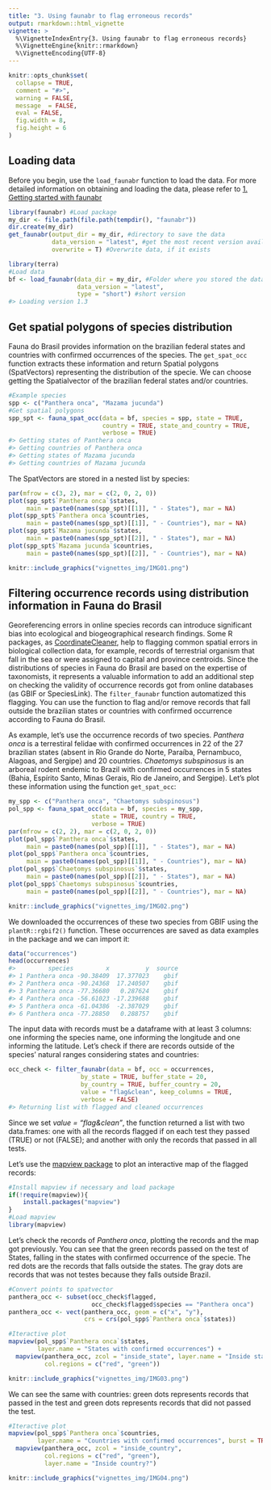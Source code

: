 ```yaml
---
title: "3. Using faunabr to flag erroneous records"
output: rmarkdown::html_vignette
vignette: >
  %\VignetteIndexEntry{3. Using faunabr to flag erroneous records}
  %\VignetteEngine{knitr::rmarkdown}
  %\VignetteEncoding{UTF-8}
---
```


```r
knitr::opts_chunk$set(
  collapse = TRUE,
  comment = "#>",
  warning = FALSE,
  message  = FALSE,
  eval = FALSE,
  fig.width = 8,
  fig.height = 6
)
```

## Loading data
Before you begin, use the `load_faunabr` function to load the data. For more detailed information on obtaining and loading the data, please refer to [1. Getting started with faunabr](getting_started.html)

```r
library(faunabr) #Load package
my_dir <- file.path(file.path(tempdir(), "faunabr"))
dir.create(my_dir)
get_faunabr(output_dir = my_dir, #directory to save the data
            data_version = "latest", #get the most recent version available
            overwrite = T) #Overwrite data, if it exists
```

```r
library(terra)
#Load data
bf <- load_faunabr(data_dir = my_dir, #Folder where you stored the data with the function get_faunabr()
                   data_version = "latest",
                   type = "short") #short version
#> Loading version 1.3
```


## Get spatial polygons of species distribution
Fauna do Brasil provides information on the brazilian federal states and countries with confirmed occurrences of the species. The `get_spat_occ` function extracts these information and return Spatial polygons (SpatVectors) representing the distribution of the specie. We can choose getting the Spatialvector of the brazilian federal states and/or countries.

```r
#Example species
spp <- c("Panthera onca", "Mazama jucunda")
#Get spatial polygons
spp_spt <- fauna_spat_occ(data = bf, species = spp, state = TRUE,
                          country = TRUE, state_and_country = TRUE,
                          verbose = TRUE)
#> Getting states of Panthera onca
#> Getting countries of Panthera onca
#> Getting states of Mazama jucunda
#> Getting countries of Mazama jucunda
```

The SpatVectors are stored in a nested list by species:

```r
par(mfrow = c(3, 2), mar = c(2, 0, 2, 0)) 
plot(spp_spt$`Panthera onca`$states,
     main = paste0(names(spp_spt)[[1]], " - States"), mar = NA)
plot(spp_spt$`Panthera onca`$countries,
     main = paste0(names(spp_spt)[[1]], " - Countries"), mar = NA)
plot(spp_spt$`Mazama jucunda`$states,
     main = paste0(names(spp_spt)[[2]], " - States"), mar = NA)
plot(spp_spt$`Mazama jucunda`$countries,
     main = paste0(names(spp_spt)[[2]], " - Countries"), mar = NA)
```

```r
knitr::include_graphics("vignettes_img/IMG01.png")
```

## Filtering occurrence records using distribution information in Fauna do Brasil

Georeferencing errors in online species records can introduce significant bias into ecological and biogeographical research findings. Some R packages, as [CoordinateCleaner](https://besjournals.onlinelibrary.wiley.com/doi/10.1111/2041-210X.13152), help to flagging common spatial errors in biological collection data, for example, records of terrestrial organism that fall in the sea or were assigned to capital and province centroids.
Since the distributions of species in Fauna do Brasil are based on the expertise of taxonomists, it represents a valuable information to add an additional step on checking the validity of occurrence records got from online databases (as GBIF or SpeciesLink). 
The `filter_faunabr` function automatized this flagging. You can use the function to flag and/or remove records that fall outside the brazilian states or countries with confirmed occurrence according to Fauna do Brasil.

As example, let's use the occurrence records of two species. *Panthera onca* is a terrestiral felidae with confirmed occurrences in 22 of the 27 brazilian states (absent in Rio Grande do Norte, Paraíba, Pernambuco, Alagoas, and Sergipe) and 20 countries.
*Chaetomys subspinosus* is an arboreal rodent endemic to Brazil with confirmed occurrences in 5 states (Bahia, Espírito Santo, Minas Gerais, Rio de Janeiro, and Sergipe). Let's plot these information using the function `get_spat_occ`:

```r
my_spp <- c("Panthera onca", "Chaetomys subspinosus")
pol_spp <- fauna_spat_occ(data = bf, species = my_spp,
                       state = TRUE, country = TRUE, 
                       verbose = TRUE)
par(mfrow = c(2, 2), mar = c(2, 0, 2, 0))
plot(pol_spp$`Panthera onca`$states,
     main = paste0(names(pol_spp)[[1]], " - States"), mar = NA)
plot(pol_spp$`Panthera onca`$countries,
     main = paste0(names(pol_spp)[[1]], " - Countries"), mar = NA)
plot(pol_spp$`Chaetomys subspinosus`$states,
     main = paste0(names(pol_spp)[[2]], " - States"), mar = NA)
plot(pol_spp$`Chaetomys subspinosus`$countries,
     main = paste0(names(pol_spp)[[2]], " - Countries"), mar = NA)
```
```r
knitr::include_graphics("vignettes_img/IMG02.png")
```
We downloaded the occurrences of these two species from GBIF using the `plantR::rgbif2()` function. These occurrences are saved as data examples in the package and we can import it:

```r
data("occurrences")
head(occurrences)
#>         species         x          y  source
#> 1 Panthera onca -90.38409  17.377023    gbif
#> 2 Panthera onca -90.24368  17.240507    gbif
#> 3 Panthera onca -77.36680   0.287624    gbif
#> 4 Panthera onca -56.61023 -17.239688    gbif
#> 5 Panthera onca -61.04386  -2.387029    gbif
#> 6 Panthera onca -77.28850   0.288757    gbif
```

The input data with records must be a dataframe with at least 3 columns: one informing the species name, one informing the longitude and one informing the latitude.
Let's check if there are records outside of the species' natural ranges considering states and countries:

```r
occ_check <- filter_faunabr(data = bf, occ = occurrences,
                    by_state = TRUE, buffer_state = 20,
                    by_country = TRUE, buffer_country = 20,
                    value = "flag&clean", keep_columns = TRUE,
                    verbose = FALSE)
#> Returning list with flagged and cleaned occurrences
```

Since we set *value = "flag&clean"*, the function returned a list with two data.frames: one with all the records flagged if on each test they passed (TRUE) or not (FALSE); and another with only the records that passed in all tests.

Let's use the [mapview package](https://r-spatial.github.io/mapview/) to plot an interactive map of the flagged records:

```r
#Install mapview if necessary and load package
if(!require(mapview)){
    install.packages("mapview")
}
#Load mapview
library(mapview)
```

Let's check the records of *Panthera onca*, plotting the records and the map got previously. You can see that the green records passed on the test of States, falling in the states with confirmed occurrence of the specie. The red dots are the records that falls outside the states. The gray dots are records that was not testes because they falls outside Brazil.

```r
#Convert points to spatvector
panthera_occ <- subset(occ_check$flagged,
                       occ_check$flagged$species == "Panthera onca")
panthera_occ <- vect(panthera_occ, geom = c("x", "y"),
                     crs = crs(pol_spp$`Panthera onca`$states))

#Iteractive plot
mapview(pol_spp$`Panthera onca`$states,
        layer.name = "States with confirmed occurrences") +
  mapview(panthera_occ, zcol = "inside_state", layer.name = "Inside state?",
          col.regions = c("red", "green"))
```
```r
knitr::include_graphics("vignettes_img/IMG03.png")
```
We can see the same with countries: green dots represents records that passed in the test and green dots represents records that did not passed the test.

```r
#Iteractive plot
mapview(pol_spp$`Panthera onca`$countries,
        layer.name = "Countries with confirmed occurrences", burst = TRUE, legend = F) +
  mapview(panthera_occ, zcol = "inside_country",
          col.regions = c("red", "green"),
          layer.name = "Inside country?")
```
```r
knitr::include_graphics("vignettes_img/IMG04.png")
```

